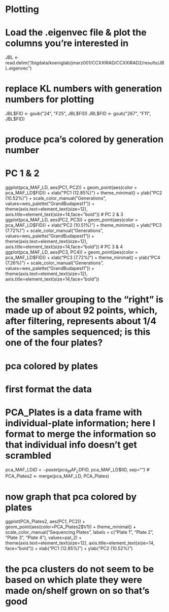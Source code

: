 # Plotting
# Load the .eigenvec file & plot the columns you're interested in
JBL <- read.delim("/bigdata/koeniglab/jmarz001/CCXXIRAD/CCXXIRAD2/results/JBL.eigenvec")

# replace KL numbers with generation numbers for plotting
JBL$FID <- gsub("24", "F25", JBL$FID)
JBL$FID <- gsub("267", "F11", JBL$FID)

# produce pca's colored by generation number
# PC 1 & 2
ggplot(pca_MAF_LD, aes(PC1, PC2)) + geom_point(aes(color = pca_MAF_LD$FID)) + xlab("PC1 (12.85%)") + theme_minimal() + ylab("PC2 (10.52%)") + scale_color_manual("Generations", values=wes_palette("GrandBudapest1")) + theme(axis.text=element_text(size=12), axis.title=element_text(size=14,face="bold"))
# PC 2 & 3
ggplot(pca_MAF_LD, aes(PC2, PC3)) + geom_point(aes(color = pca_MAF_LD$FID)) + xlab("PC2 (10.51%)") + theme_minimal() + ylab("PC3 (7.72%)") + scale_color_manual("Generations", values=wes_palette("GrandBudapest1")) + theme(axis.text=element_text(size=12), axis.title=element_text(size=14,face="bold"))
# PC 3 & 4
ggplot(pca_MAF_LD, aes(PC3, PC4)) + geom_point(aes(color = pca_MAF_LD$FID)) + xlab("PC3 (7.72%)") + theme_minimal() + ylab("PC4 (7.26%)") + scale_color_manual("Generations", values=wes_palette("GrandBudapest1")) + theme(axis.text=element_text(size=12), axis.title=element_text(size=14,face="bold"))


# the smaller grouping to the "right" is made up of about 92 points, which, after filtering, represents about 1/4 of the samples sequenced; is this one of the four plates?
# pca colored by plates

# first format the data
# PCA_Plates is a data frame with individual-plate information; here I format to merge the information so that individual info doesn't get scrambled
pca_MAF_LD$ID <- paste(pca_MAF_LD$FID, pca_MAF_LD$IID, sep="_")      #_
PCA_Plates2 <- merge(pca_MAF_LD, PCA_Plates)

# now graph that pca colored by plates
ggplot(PCA_Plates2, aes(PC1, PC2)) + geom_point(aes(color=PCA_Plates2$V1)) + theme_minimal() + scale_color_manual("Sequencing Plates", labels = c("Plate 1", "Plate 2", "Plate 3", "Plate 4"), values=pal_2) + theme(axis.text=element_text(size=12), axis.title=element_text(size=14, face="bold")) + xlab("PC1 (12.85%)") + ylab("PC2 (10.52%)")

# the pca clusters do not seem to be based on which plate they were made on/shelf grown on so that's good
